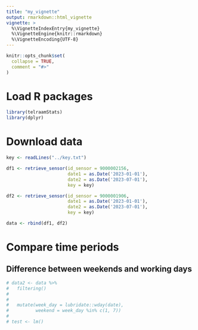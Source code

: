 ```yaml
---
title: "my_vignette"
output: rmarkdown::html_vignette
vignette: >
  %\VignetteIndexEntry{my_vignette}
  %\VignetteEngine{knitr::rmarkdown}
  %\VignetteEncoding{UTF-8}
---
```


```r
knitr::opts_chunk$set(
  collapse = TRUE,
  comment = "#>"
)
```

# Load R packages

```r
library(telraamStats)
library(dplyr)
```

# Download data

```r
key <- readLines("../key.txt")

df1 <- retrieve_sensor(id_sensor = 9000002156,
                       date1 = as.Date('2023-01-01'), 
                       date2 = as.Date('2023-07-01'),
                       key = key)

df2 <- retrieve_sensor(id_sensor = 9000001906,
                       date1 = as.Date('2023-01-01'), 
                       date2 = as.Date('2023-07-01'),
                       key = key)

data <- rbind(df1, df2)
```

# Compare time periods

## Difference between weekends and working days

```r
# data2 <- data %>% 
#   filtering()
#   
#   
#   mutate(week_day = lubridate::wday(date),
#          weekend = week_day %in% c(1, 7))
#   
# test <- lm()
```

